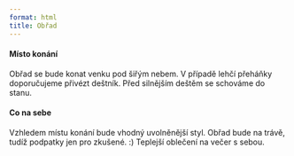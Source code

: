 ```yaml
---
format: html
title: Obřad
---
```


#### Místo konání

Obřad se bude konat venku pod šiřým nebem. V případě lehčí přeháňky doporučujeme přivézt deštník. Před silnějším deštěm se schováme do stanu.

#### Co na sebe


Vzhledem místu konání bude vhodný uvolněnější styl. 
Obřad bude na trávě, tudíž podpatky jen pro zkušené. :) 
Teplejší oblečení na večer s sebou. 